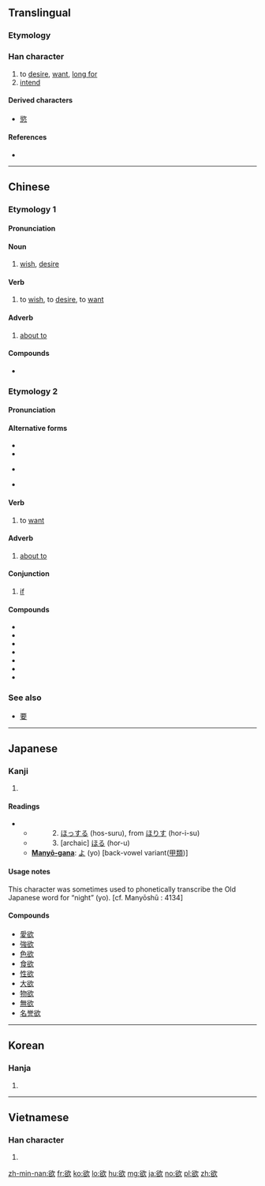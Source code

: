 {{also|慾}}
==Translingual==

===Etymology===
{{Han compound|谷|欠|t2=blow|ls=psc|c1=p|c2=s}}

===Han character===
{{Han char|rn=76|rad=欠|as=07|sn=11|four=87682|canj=CRNO|ids=⿰谷欠}}

# to [[desire]], [[want]], [[long for]] <!-- Is this by simplification of 慾, or is this earlier? -->
# [[intend]]

====Derived characters====
* [[慾]]

====References====
* {{Han ref|kx=0567.360|dkj=16080|dj=0956.100|hdz=32140.070|uh=6B32|ud=27442|bh=B1FD|bd=45565}}

----

==Chinese==
{{zh-forms}}

===Etymology 1===
====Pronunciation====
{{zh-pron
|m=yù
|c=juk6
|h=pfs=yu̍k
|mn=io̍k
|w=
|mc=y
|oc=y
|ma=y
|cat=v,n,adv
}}

====Noun====
{{zh-noun}}
# [[wish]], [[desire]]

====Verb====
{{zh-verb}}
# to [[wish]], to [[desire]], to [[want]]
#: {{zh-usex|工 欲 善 其 事，必 先 利 其 器。|If a workman '''wishes''' to do a good job, he must first sharpen his tools.|ref="Duke Ling of Wei," ''Analects of Confucius'' (《論語·衛靈公》)|CL}}
#:{{zh-usex|如 閣下 欲 以 電郵 聯絡 政府 資訊 中心，請 透過 網頁：XYZ 傳送 問題。|Please send your [[enquiry|enquiries]] and suggestions to the Public Information Centre by email via the homepage: XYZ.}}

====Adverb====
{{zh-adv}}
# [[about to]]

====Compounds====
* {{zh-l|欲望|yùwàng}}

===Etymology 2===
====Pronunciation====
{{zh-pron
|mn=beh/boeh
|mn_note=semantic (訓用字)
|md=buóh
|md_note=semantic (訓用字)
|cat=v,adv,conj
}}

====Alternative forms====
* {{zh-l|卜}}
* {{zh-l|要}}
* {{qualifier|Min Dong}} {{zh-l|勃}}
* {{qualifier|Min Dong}} {{zh-l|剝}}

====Verb====
{{zh-verb}}
# to [[want]]
#: {{zh-usex|你 欲 佮 我 去 圖書館 無[无]？|Do you '''want''' to go to the library with me?|MN|tr=Lí beh kah góa khì tô͘-su-koán bô?}}

====Adverb====
{{zh-adv}}
# [[about to]]
#: {{zh-usex|欲 落雨 矣，咱 著[着] 出去 收衫。|It's '''about to''' rain! Let's go out to bring in the laundry.|MN|tr=Beh lo̍h-hō͘--ah, lán tio̍h chhut-khì siu-saⁿ.}}

====Conjunction====
{{zh-con}}
# [[if]]
#: {{zh-usex|欲 我，我 就 會[会] 較早 睏。|'''If''' I were you, I would've slept earlier.|MN|tr=Beh góa, góa tō ē khah-chá khùn.}}

====Compounds====
* {{zh-l|欲暗仔|tr=beh-àm-á, boeh-àm-á}}
* {{zh-l|欲呢|tr=beh-nî, boeh-nî}}
* {{zh-l|欲知|tr=beh-tsai, boeh-tsai}}
* {{zh-l|強欲|tr=kiōng-beh, kiōng-boeh}}
* {{zh-l|拄欲|tr=tú beh, tú boeh}}
* {{zh-l|咧欲|tr=teh-beh, teh-boeh, tih-beh, tih-boeh}}
* {{zh-l|嘛欲|tr=mā beh, mā boeh}}

===See also===
* [[要]]

----

==Japanese==

===Kanji===
{{ja-kanji|grade=6|rs=欠07}}

# {{defn|lang=ja|sort=欠07}}

====Readings====
* {{ja-readings|goon=[[よく]] (yoku)|kanon=[[よく]] (yoku)|kun=　1. [[ほしい]] (hoshi-i)}}
** 　　　2. [[ほっする]] (hos-suru), from [[ほりす]] (hor-i-su)
** 　　　3. [archaic] [[ほる]] (hor-u)
** '''[[Manyō-gana]]''': [[よ]] (yo) [back-vowel variant([[甲類]])]

====Usage notes====
This character was sometimes used to phonetically transcribe the Old Japanese word for “night” (yo). [cf. Manyōshū : 4134]

====Compounds====
* [[愛欲]]
* [[強欲]]
* [[色欲]]
* [[食欲]]
* [[性欲]]
* [[大欲]]
* [[物欲]]
* [[無欲]]
* [[名誉欲]]

----

==Korean==

===Hanja===
{{ko-hanja|hangeul=[[욕]]|eumhun=바랄 욕 (para-r yok)|rv=yok|mr=yok|y=yok}}

# {{defn|lang=ko|sort=欠07}}

----

==Vietnamese==

===Han character===
{{vi-hantu|[[dục]], [[giục]]|rs=欠07}}

# {{defn|lang=vi|sort=欠07}}

[[zh-min-nan:欲]]
[[fr:欲]]
[[ko:欲]]
[[lo:欲]]
[[hu:欲]]
[[mg:欲]]
[[ja:欲]]
[[no:欲]]
[[pl:欲]]
[[zh:欲]]